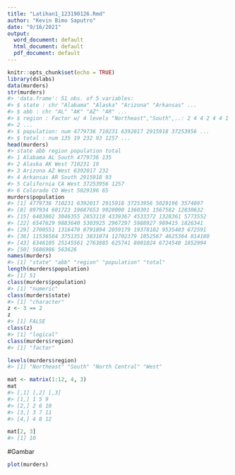 ---
title: "Latihan1_123190126.Rmd"
author: "Kevin Bimo Saputro"
date: "9/16/2021"
output:
  word_document: default
  html_document: default
  pdf_document: default
---

```{r setup, include=FALSE}
knitr::opts_chunk$set(echo = TRUE)
library(dslabs) 
data(murders)
str(murders) 
#> 'data.frame': 51 obs. of 5 variables: 
#> $ state : chr "Alabama" "Alaska" "Arizona" "Arkansas" ... 
#> $ abb : chr "AL" "AK" "AZ" "AR" ... 
#> $ region : Factor w/ 4 levels "Northeast","South",..: 2 4 4 2 4 4 1 2 2 
#> 2 ... 
#> $ population: num 4779736 710231 6392017 2915918 37253956 ... 
#> $ total : num 135 19 232 93 1257 ...
head(murders) 
#> state abb region population total 
#> 1 Alabama AL South 4779736 135 
#> 2 Alaska AK West 710231 19 
#> 3 Arizona AZ West 6392017 232 
#> 4 Arkansas AR South 2915918 93 
#> 5 California CA West 37253956 1257 
#> 6 Colorado CO West 5029196 65
murders$population 
#> [1] 4779736 710231 6392017 2915918 37253956 5029196 3574097 
#> [8] 897934 601723 19687653 9920000 1360301 1567582 12830632 
#> [15] 6483802 3046355 2853118 4339367 4533372 1328361 5773552 
#> [22] 6547629 9883640 5303925 2967297 5988927 989415 1826341 
#> [29] 2700551 1316470 8791894 2059179 19378102 9535483 672591 
#> [36] 11536504 3751351 3831074 12702379 1052567 4625364 814180 
#> [43] 6346105 25145561 2763885 625741 8001024 6724540 1852994 
#> [50] 5686986 563626
names(murders)
#> [1] "state" "abb" "region" "population" "total"
length(murders$population) 
#> [1] 51 
class(murders$population) 
#> [1] "numeric" 
class(murders$state) 
#> [1] "character" 
z <- 3 == 2 
z 
#> [1] FALSE 
class(z) 
#> [1] "logical"
class(murders$region) 
#> [1] "factor" 

levels(murders$region) 
#> [1] "Northeast" "South" "North Central" "West"

mat <- matrix(1:12, 4, 3) 
mat 
#> [,1] [,2] [,3] 
#> [1,] 1 5 9 
#> [2,] 2 6 10 
#> [3,] 3 7 11 
#> [4,] 4 8 12

mat[2, 3] 
#> [1] 10

```


#Gambar
```{r murders, warning=FALSE}
plot(murders)
```






